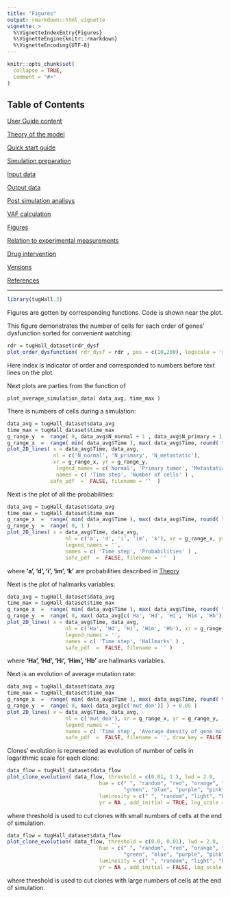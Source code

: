 ```yaml
---
title: "Figures"
output: rmarkdown::html_vignette
vignette: >
  %\VignetteIndexEntry{Figures}
  %\VignetteEngine{knitr::rmarkdown}
  %\VignetteEncoding{UTF-8}
---
```


```r
knitr::opts_chunk$set(
  collapse = TRUE,
  comment = "#>"
)
```





## Table of Contents

[User Guide content](A_User_Guide.html)

[Theory of the model](B_Theory.html)

[Quick start guide](C_Quick_start.html)

[Simulation preparation](D_Simulation.html)

[Input data](E_Input.html)

[Output data](F_Output.html)

[Post simulation analisys](G_Analisys.html)

[VAF calculation](H_VAF.html)

[Figures](I_Figures.html)

[Relation to experimental measurements](J_Relation.html)

[Drug intervention](K_Drug_intervention.html)

[Versions](L_Versions.html)

[References](M_References.html)


---

```r
library(tugHall.3)
```

Figures are gotten by corresponding functions. Code is shown near the plot.

This figure demonstrates the number of cells for each order of genes' dysfunction sorted for convenient watching:

```r
rdr = tugHall_dataset$rdr_dysf
plot_order_dysfunction( rdr_dysf = rdr , pos = c(10,200), logscale = 'y', cex = 0.9 )
```

Here index is indicator of order and corresponded to numbers before text lines on the plot.

Next plots are parties from the function of 

    plot_average_simulation_data( data_avg, time_max )

There is numbers of cells during a simulation:

```r
data_avg = tugHall_dataset$data_avg
time_max = tugHall_dataset$time_max
g_range_y  =  range( 0, data_avg$N_normal + 1 , data_avg$N_primary + 1, data_avg$N_metastatic + 1 )
g_range_x  =  range( min( data_avg$Time ), max( data_avg$Time, round( time_max/10 +0.5 ) * 10  ) )
plot_2D_lines( x = data_avg$Time, data_avg, 
               nl = c('N_normal', 'N_primary', 'N_metastatic'), 
               xr = g_range_x, yr = g_range_y, 
                legend_names = c('Normal', 'Primary tumor', 'Metastatic'), 
                names = c( 'Time step', 'Number of cells' ) ,
              safe_pdf  =  FALSE, filename = ''  )
```

Next is the plot of all the probabilities:

```r
data_avg = tugHall_dataset$data_avg
time_max = tugHall_dataset$time_max
g_range_x  =  range( min( data_avg$Time ), max( data_avg$Time, round( time_max/10 +0.5 ) * 10  ) )
g_range_y  =  range( 0, 1 )
plot_2D_lines( x = data_avg$Time, data_avg,
                   nl = c('a', 'd', 'i', 'im', 'k'), xr = g_range_x, yr = g_range_y,
                   legend_names = '',
                   names = c( 'Time step', 'Probabilities' ) ,
                   safe_pdf  =  FALSE, filename = ''  )

```

where **'a', 'd', 'i', 'im', 'k'** are probabilities described in [Theory](B_Theory.html)

Next is the plot of hallmarks variables:

```r
data_avg = tugHall_dataset$data_avg
time_max = tugHall_dataset$time_max
g_range_x  =  range( min( data_avg$Time ), max( data_avg$Time, round( time_max/10 +0.5 ) * 10  ) )
g_range_y  =  range( 0, max( data_avg[c('Ha', 'Hd', 'Hi', 'Him', 'Hb')] ) + 0.04 )
plot_2D_lines( x = data_avg$Time, data_avg,
                   nl = c('Ha', 'Hd', 'Hi', 'Him', 'Hb'), xr = g_range_x, yr = g_range_y,
                   legend_names = '',
                   names = c( 'Time step', 'Hallmarks' ) ,
                   safe_pdf  =  FALSE, filename = '' )  
```

where **'Ha', 'Hd', 'Hi', 'Him', 'Hb'** are hallmarks variables.

Next is an evolution of average mutation rate:

```r
data_avg = tugHall_dataset$data_avg
time_max = tugHall_dataset$time_max
g_range_x  =  range( min( data_avg$Time ), max( data_avg$Time, round( time_max/10 +0.5 ) * 10  ) )
g_range_y  =  range( 0, max( data_avg[c('mut_den')] ) + 0.05 )
plot_2D_lines( x = data_avg$Time, data_avg,
                   nl = c('mut_den'), xr = g_range_x, yr = g_range_y,
                   legend_names = '',
                   names = c( 'Time step', 'Average density of gene mulfunction' ) ,
                   safe_pdf  =  FALSE, filename = '', draw_key = FALSE )
```


Clones' evolution is represented as evolution of number of cells in logarithmic scale for each clone:

```r
data_flow = tugHall_dataset$data_flow
plot_clone_evolution( data_flow, threshold = c(0.01, 1 ), lwd = 2.0,
                              hue = c(" ", "random", "red", "orange", "yellow",
                                      "green", "blue", "purple", "pink", "monochrome")[1],
                              luminosity = c(" ", "random", "light", "bright", "dark")[4],
                              yr = NA , add_initial = TRUE, log_scale = TRUE )
```

where threshold is used to cut clones with small numbers of cells at the end of simulation.


```r
data_flow = tugHall_dataset$data_flow
plot_clone_evolution( data_flow, threshold = c(0.0, 0.01), lwd = 2.0,
                              hue = c(" ", "random", "red", "orange", "yellow",
                                      "green", "blue", "purple", "pink", "monochrome")[1],
                              luminosity = c(" ", "random", "light", "bright", "dark")[4],
                              yr = NA , add_initial = FALSE, log_scale = TRUE )
```

where threshold is used to cut clones with large numbers of cells at the end of simulation.


